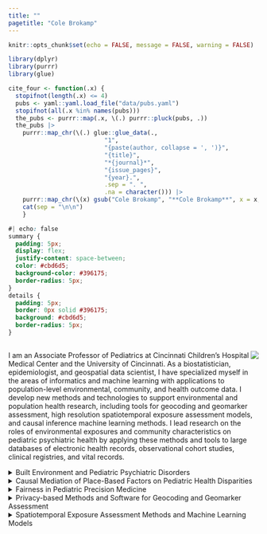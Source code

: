 ```yaml
---
title: ""
pagetitle: "Cole Brokamp"
---
```


```r
knitr::opts_chunk$set(echo = FALSE, message = FALSE, warning = FALSE)
```
```r
library(dplyr)
library(purrr)
library(glue)

cite_four <- function(.x) {
  stopifnot(length(.x) <= 4)
  pubs <- yaml::yaml.load_file("data/pubs.yaml")
  stopifnot(all(.x %in% names(pubs)))
  the_pubs <- purrr::map(.x, \(.) purrr::pluck(pubs, .))
  the_pubs |>
    purrr::map_chr(\(.) glue::glue_data(.,
                           "1",
                           "{paste(author, collapse = ', ')}",
                           "{title}",
                           "*{journal}*",
                           "{issue_pages}",
                           "{year}.",
                           .sep = ". ",
                           .na = character())) |>
    purrr::map_chr(\(x) gsub("Cole Brokamp", "**Cole Brokamp**", x = x, fixed = TRUE)) |>
    cat(sep = "\n\n")
	}
```

```css
#| echo: false
summary {
  padding: 5px;
  display: flex;
  justify-content: space-between;
  color: #cbd6d5;
  background-color: #396175;
  border-radius: 5px;
}
details {
  padding: 5px;
  border: 0px solid #396175;
  background: #cbd6d5;
  border-radius: 5px;
}
```

##

<img src='cole_circle.png' align='right' style="max-height: 270px">

I am an Associate Professor of Pediatrics at Cincinnati Children’s Hospital Medical Center and the University of Cincinnati.
As a biostatistician, epidemiologist, and geospatial data scientist, I have specialized myself in the areas of informatics and machine learning with applications to population-level environmental, community, and health outcome data.
I develop new methods and technologies to support environmental and population health research, including tools for geocoding and geomarker assessment, high resolution spatiotemporal exposure assessment models, and causal inference machine learning methods.
I lead research on the roles of environmental exposures and community characteristics on pediatric psychiatric health by applying these methods and tools to large databases of electronic health records, observational cohort studies, clinical registries, and vital records.


<details><summary> Built Environment and Pediatric Psychiatric Disorders </summary>
Building on advanced exposure assessment has allowed me to lead epidemiological studies on the impacts of the built environment (e.g., fine particulate matter, greenspace, community deprivation) on psychiatric and neurobehavioral pediatric health outcomes. I led the first study to associate fine particulate matter with psychiatric outcomes in children and adolescents, using both electronic health record studies, as well as more detailed longitudinal panel studies. Multi-site cohort studies, such as the Adolescent Brain Cognitive Development (ABCD) study, has facilitated a step towards understanding the neurodevelopmental mechanisms underlying the associations between air pollution, cognition, and mental health.

```r
#| results: asis
cite_four(c("vancil-2022", "zundel-2024", "rasnick-2021", "brokamp-2019b"))
```
</details>

<details><summary>Causal Mediation of Place-Based Factors on Pediatric Health Disparities</summary>

I have applied advanced causal modeling techniques within population-wide health registries and multi-site prospective cohort studies. By linking study participants' addresses to extant social and environmental determinants of health data sources, we study the mechanisms behind racial and socioeconomic disparities in pediatric health outcomes. 

```r
#| results: asis
cite_four(c("brokamp-2024", "esteban-2022", "zanobetti-2022", "ryan-2024"))
```
</details>

<details><summary>Fairness in Pediatric Precision Medicine</summary>

My research group has lead several studies on the racial and ethnic fairness of pediatric precision medicine tools used in clinical and epidemiologic settings. We have been the first to uncover racial biases in commonly used asthma diagnosis and cystic fibrosis exacerbation clinical precision medicine tools. Additionally, we have focused on the racial biases that can be introduced into epidemiologic research through the use of common exposure and socioeconomic status assessment tools.

```r
#| results: asis
cite_four(c("makkad-2024", "colegate-2024", "pennington-2022"))
```
</details>

<details><summary>Privacy-based Methods and Software for Geocoding and Geomarker Assessment</summary>

Our group developed and maintains a novel approach and accompanying software package called DeGAUSS which overcomes multiple privacy-related challenges in the use of address data in multi-site studies and also serves as a more general reproducible and scalable research tool for geocoding and geomarker assessment. This approach is currently being implemented in a wide variety of national environmental health studies and in several clinical electronic health data warehouses. Extending this approach into a scalable and sustainable framework for automated integration of disparate and heterogeneous geomarkers via spatiotemporal location has reduced the need for manual data curation and specialized expertise required to utilize them within biomedical research studies.

```r
#| results: asis
cite_four(c("manning-2024", "rasnick-2023", "ryan-2020", "brokamp-2017b"))
```
</details>

<details><summary> Spatiotemporal Exposure Assessment Methods and Machine Learning Models </summary>

My early career was spent developing spatiotemporal exposure assessment models for environmental pollutants and community characteristics based on machine learning techniques.  This work includes the first machine learning or ensemble model used to assess exposure to elemental components of particulate matter. Recent introduction of remote sensing satellite data has allowed for extension of the land use random forest model to produce daily estimates of air pollution back to 2000 at a resolution of 1 x 1 km. 
I created a nationwide, census tract-level, and validated community material deprivation index that has been used and cited by over 75 different published scientific studies. It was originally created to estimate the causal impact of community material deprivation on hospitalization during the first year of life, but has also been used across several medical subspecialties to quantify health disparities. 

```r
#| results: asis
cite_four(c("brokamp-2022", "brokamp-2019", "brokamp-2018", "brokamp-2017"))
```
</details>
